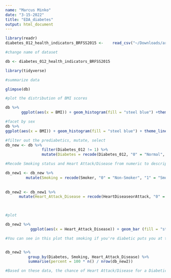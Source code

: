 ```yaml
---
name: "Marcus Minko"
date: "3-15-2022"
title: "EDA_diabetes"
output: html_document
---
```


```r
library(readr)
diabetes_012_health_indicators_BRFSS2015 <-    read_csv("~/Downloads/archive/diabetes_012_health_indicators_BRFSS2015.csv")

#change name of dataset

db <- diabetes_012_health_indicators_BRFSS2015

library(tidyverse)

#summarize data

glimpse(db)

#plot the distribution of BMI scores

db %>% 
       ggplot(aes(x = BMI)) + geom_histogram(fill = "steel blue") +theme_linedraw() + labs(title = "Distribution of BMI scores", y = "frequency", x = "BMI Scores")

#facet by sex
db %>% 
ggplot(aes(x = BMI)) + geom_histogram(fill = "steel blue") + theme_linedraw()+ facet_wrap(~Sex) + labs(title = "Distribution of BMI scores", subtitle = "0 = Men  1 = Women", y = "frequency", x = "BMI Scores")

#filter out the prediabetics, mutate, select
db_new <- db %>% 
                filter(Diabetes_012 != 1) %>% 
                mutate(Diabetes = recode(Diabetes_012, "0" = "Normal", "2" = "Diabetic")) 

#Recode Smoking status and Heart Attack/Disease from numeric to descriptive characters

db_new1 <- db_new %>% 
         mutate(Smoking = recode(Smoker, "0" = "Non-Smoker", "1" = "Smoker")) 
              
                
db_new2 <- db_new1 %>%
      mutate(Heart_Attack_Disease = recode(HeartDiseaseorAttack, "0" = "NO", "1" = "YES"))              
                  


#plot

db_new2 %>% 
           ggplot(aes(x = Heart_Attack_Disease)) + geom_bar (fill = "steel blue") + facet_grid(Diabetes ~ Smoking, scales = "free") + theme_minimal() + labs(title = "Heart Problems by Diabetes & Smoking Status", y = "Frequency", x = "Heart Attack / Heart Disease")

#You can see in this plot that smoking if you're diabetic puts you at the greatest risk of a heart attack or diagnosis of heart disease


db_new2 %>% 
          group_by(Diabetes, Smoking, Heart_Attack_Disease) %>% 
          summarise(percent = 100 * n() / nrow(db_new2))

#Based on these data, the chance of Heart Attack/Disease for a Diabetic Non-smoker is 17.3% and for a Non-diabetic smoker it is 10.3%. For a diabetic smoker the chance of heart attack/disease is 26.9%. For Non-diabetic non-smokers it is the lowest at 4.8%

```
